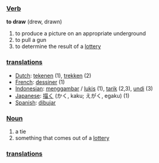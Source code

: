 ===[[Verb]]===

'''to draw''' (drew, drawn)

# to produce a picture on an appropriate underground
# to pull a gun
# to determine the result of a [[lottery]]

=== [[translation]]s ===
*[[Dutch]]: [[tekenen]] (1), [[trekken]] (2)
*[[French]]: [[dessiner]] (1)
*[[Indonesian]]: [[gambar|menggambar]] / [[lukis]] (1), [[tarik]] (2,3), [[undi]] (3)
*[[Japanese]]: [[描く]] (かく, kaku; えがく, egaku) (1)
*[[Spanish]]: [[dibujar]]

===[[Noun]]===

# a tie
# something that comes out of a [[lottery]]

=== [[translation]]s ===